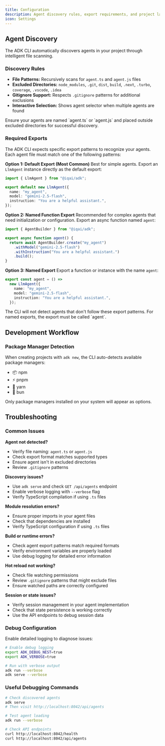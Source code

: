 ```yaml
---
title: Configuration
description: Agent discovery rules, export requirements, and project layout conventions
icon: Settings
---
```



## Agent Discovery

The ADK CLI automatically discovers agents in your project through intelligent file scanning.

### Discovery Rules

- **File Patterns:** Recursively scans for `agent.ts` and `agent.js` files
- **Excluded Directories:** `node_modules`, `.git`, `dist`, `build`, `.next`, `.turbo`, `coverage`, `.vscode`, `.idea`
- **Gitignore Support:** Respects `.gitignore` patterns for additional exclusions
- **Interactive Selection:** Shows agent selector when multiple agents are found

<Callout type="warn">
  Ensure your agents are named `agent.ts` or `agent.js` and placed outside
  excluded directories for successful discovery.
</Callout>

### Required Exports

The ADK CLI expects specific export patterns to recognize your agents. Each agent file must match one of the following patterns:

**Option 1: Default Export (Most Common)**
Best for simple agents. Export an `LlmAgent` instance directly as the default export:

```typescript
import { LlmAgent } from "@iqai/adk";

export default new LlmAgent({
  name: "my_agent",
  model: "gemini-2.5-flash",
  instruction: "You are a helpful assistant.",
});
```

**Option 2: Named Function Export**
Recommended for complex agents that need initialization or configuration. Export an async function named `agent`:

```typescript
import { AgentBuilder } from "@iqai/adk";

export async function agent() {
  return await AgentBuilder.create("my_agent")
    .withModel("gemini-2.5-flash")
    .withInstruction("You are a helpful assistant.")
    .build();
}
```

**Option 3: Named Export**
Export a function or instance with the name `agent`:

```typescript
export const agent = () =>
  new LlmAgent({
    name: "my_agent",
    model: "gemini-2.5-flash",
    instruction: "You are a helpful assistant.",
  });
```

<Callout type="warn">
  The CLI will not detect agents that don't follow these export patterns. For
  named exports, the export must be called `agent`.
</Callout>

## Development Workflow

### Package Manager Detection

When creating projects with `adk new`, the CLI auto-detects available package managers:

- 📦 npm
- ⚡ pnpm
- 🧶 yarn
- 🍞 bun

<Callout type="info">
  Only package managers installed on your system will appear as options.
</Callout>

## Troubleshooting

### Common Issues

**Agent not detected?**

- Verify file naming: `agent.ts` or `agent.js`
- Check export format matches supported types
- Ensure agent isn't in excluded directories
- Review `.gitignore` patterns

**Discovery issues?**

- Use `adk serve` and check `GET /api/agents` endpoint
- Enable verbose logging with `--verbose` flag
- Verify TypeScript compilation if using `.ts` files

**Module resolution errors?**

- Ensure proper imports in your agent files
- Check that dependencies are installed
- Verify TypeScript configuration if using `.ts` files

**Build or runtime errors?**

- Check agent export patterns match required formats
- Verify environment variables are properly loaded
- Use debug logging for detailed error information

**Hot reload not working?**

- Check file watching permissions
- Review `.gitignore` patterns that might exclude files
- Ensure watched paths are correctly configured

**Session or state issues?**

- Verify session management in your agent implementation
- Check that state persistence is working correctly
- Use the API endpoints to debug session data

### Debug Configuration

Enable detailed logging to diagnose issues:

```bash
# Enable debug logging
export ADK_DEBUG_NEST=true
export ADK_VERBOSE=true

# Run with verbose output
adk run --verbose
adk serve --verbose
```

### Useful Debugging Commands

```bash
# Check discovered agents
adk serve
# Then visit http://localhost:8042/api/agents

# Test agent loading
adk run --verbose

# Check API endpoints
curl http://localhost:8042/health
curl http://localhost:8042/api/agents
```
